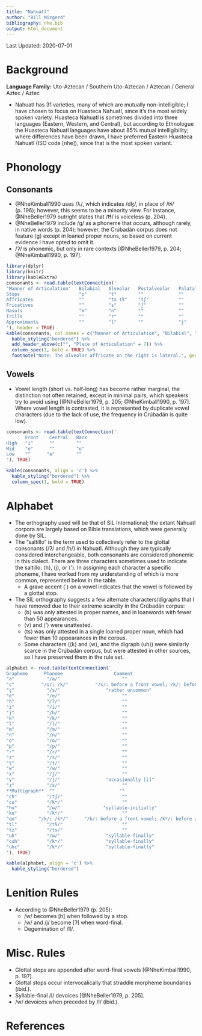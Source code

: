 ```yaml
---
title: "Nahuatl"
author: "Bill Mizgerd"
bibliography: nhe.bib
output: html_document
---
```


Last Updated: 2020-07-01

# Background

**Language Family:** Uto-Aztecan / Southern Uto-Aztecan / Aztecan / General Aztec / Aztec

* Nahuatl has 31 varieties, many of which are mutually non-intelligible; I have chosen to focus on Huasteca Nahuatl, since it's the most widely spoken variety. Huasteca Nahuatl is sometimes divided into three languages (Eastern, Western, and Central), but according to Ethnologue the Huasteca Nahuatl languages have about 85% mutual intelligibility; where differences have been drawn, I have preferred Eastern Huasteca Nahuatl (ISO code [nhe]), since that is the most spoken variant.

# Phonology

## Consonants

* @NheKimball1990 uses /λ/, which indicates /dɮ/, in place of /tɬ/ (p. 196); however, this seems to be a minority view. For instance, @NheBeller1979 outright states that /t͡ɬ/ is voiceless (p. 204).
* @NheBeller1979 include /ɡ/ as a phoneme that occurs, although rarely, in native words (p. 204); however, the Crúbadán corpus does not feature ⟨g⟩ except in loaned proper nouns, so based on current evidence I have opted to omit it.
* /ʔ/ is phonemic, but only in rare contexts [@NheBeller1979, p. 204; @NheKimball1990, p. 197].

```r
library(dplyr)
library(knitr)
library(kableExtra)
consonants <- read.table(textConnection('
"Manner of Articulation"   Bilabial   Alveolar   Postalveolar   Palatal    Velar  Labiovelar   Glottal
Stops                      "p"        "t"        ""             ""         "k"    "kʷ"         "ʔ"
Affricates                 ""         "ts tɬ"    "tʃ"           ""         ""     ""           ""
Fricatives                 ""         "s"        "ʃ"            ""         ""     ""           "h"
Nasals                     "m"        "n"        ""             ""         ""     ""           ""
Trills                     ""         "r"        ""             ""         ""     ""           ""
Approximants               ""         "l"        ""             "j"        ""     "w"          ""
'), header = TRUE)
kable(consonants, col.names = c("Manner of Articulation", "Bilabial", "Alveolar", "Postalveolar", "Palatal", "Velar", "Labiovelar", "Glottal"), align = 'c') %>%
  kable_styling("bordered") %>%
  add_header_above(c("", "Place of Articulation" = 7)) %>%
  column_spec(1, bold = TRUE) %>%
  footnote("Note: The alveolar affricate on the right is lateral.", general_title = "")
```

## Vowels

* Vowel length (short vs. half-long) has become rather marginal, the distinction not often retained, except in minimal pairs, which speakers try to avoid using [@NheBeller1979, p. 205; @NheKimball1990, p. 197]. Where vowel length is contrasted, it is represented by duplicate vowel characters (due to the lack of use, the frequency in Crúbadán is quite low).

```r
consonants <- read.table(textConnection('
       Front    Central   Back
High   "i"      ""        ""
Mid    "e"      ""        "o"
Low    ""      "a"        ""
'), TRUE)

kable(consonants, align = 'c') %>%
  kable_styling("bordered") %>%
  column_spec(1, bold = TRUE)
```

# Alphabet

* The orthography used will be that of SIL International; the extant Nahuatl corpora are largely based on Bible translations, which were generally done by SIL.
* The "saltillo" is the term used to collectively refer to the glottal consonants (/ʔ/ and /h/) in Nahuatl. Although they are typically considered interchangeable, both consonants are considered phonemic in this dialect. There are three characters sometimes used to indicate the saltillo: ⟨h⟩, ⟨j⟩, or ⟨'⟩. In assigning each character a specific phoneme, I have worked from my understanding of which is more common, represented below in the table.
    - A grave accent (\`) on a vowel indicates that the vowel is followed by a glottal stop.
* The SIL orthography suggests a few alternate characters/digraphs that I have removed due to their extreme scarcity in the Crúbadán corpus:
    - ⟨b⟩ was only attested in proper names, and in loanwords with fewer than 50 appearances.
    - ⟨v⟩ and ⟨'⟩ were unattested.
    - ⟨ts⟩ was only attested in a single loaned proper noun, which had fewer than 10 appearances in the corpus.
    - Some characters (⟨k⟩ and ⟨w⟩, and the digraph ⟨uh⟩) were similarly scarce in the Crúbadán corpus, but were attested in other sources, so I have preserved them in the rule set.

```r

alphabet <- read.table(textConnection('
Grapheme      Phoneme                   Comment
"a"            "/a/"                       ""
"c"          "/s/; /k/"          "/s/: before a front vowel; /k/: before a back vowel"  
"ç"            "/s/"                 "rather uncommon"  
"e"            "/e/"                       ""
"h"            "/ʔ/"                       ""
"i"            "/i/"                       ""
"j"            "/h/"                       ""
"k"            "/k/"                       ""
"l"            "/l/"                       ""
"m"            "/m/"                       ""
"n"            "/n/"                       ""
"o"            "/o/"                       ""
"p"            "/p/"                       ""
"r"            "/r/"                       ""
"s"            "/s/"                       ""
"t"            "/t/"                       ""
"w"            "/w/"                       ""  
"x"            "/ʃ/"                       ""
"y"            "/j/"                 "occasionally [i]"
"z"            "/s/"                       ""
**Multigraph**  ""                        ""
"ch"           "/tʃ/"                      ""
"cu"           "/kʷ/"                      ""
"hu"           "/w/"                "syllable-initially"  
"ku"           "/kʷ/"                      ""
"qu"        "/k/; /kʷ/"      "/k/: before a front vowel; /kʷ/: before a back vowel"  
"tl"           "/tɬ/"                      ""
"tz"           "/ts/"                      ""
"uh"           "/w/"                 "syllable-finally"  
"cuh"          "/kʷ/"                "syllable-finally"  
"uhc"          "/kʷ/"                "syllable-finally"
'), TRUE)

kable(alphabet, align = 'c') %>%
  kable_styling("bordered")
```

# Lenition Rules

* According to @NheBeller1979 (p. 205):
    - /w/ becomes [h] when followed by a stop.
    - /w/ and /j/ become [ʔ] when word-final.
    - Degemination of /ll/.

# Misc. Rules

* Glottal stops are appended after word-final vowels [@NheKimball1990, p. 197].
* Glottal stops occur intervocalically that straddle morpheme boundaries (ibid.).
* Syllable-final /l/ devoices [@NheBeller1979, p. 205].
* /w/ devoices when preceded by /l/ (ibid.).


# References
